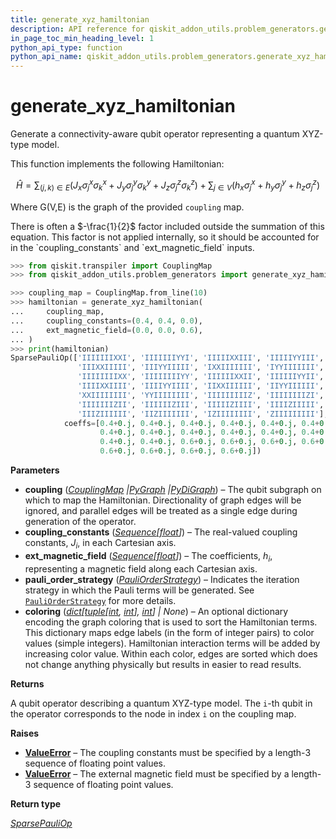 ```yaml
---
title: generate_xyz_hamiltonian
description: API reference for qiskit_addon_utils.problem_generators.generate_xyz_hamiltonian
in_page_toc_min_heading_level: 1
python_api_type: function
python_api_name: qiskit_addon_utils.problem_generators.generate_xyz_hamiltonian
---
```


<span id="generate-xyz-hamiltonian" />

# generate\_xyz\_hamiltonian

<Function id="qiskit_addon_utils.problem_generators.generate_xyz_hamiltonian" isDedicatedPage={true} github="https://github.com/Qiskit/qiskit-addon-utils/tree/main/qiskit_addon_utils/problem_generators/generate_xyz_hamiltonian.py#L56-L189" signature="generate_xyz_hamiltonian(coupling, *, coupling_constants=(1.0, 1.0, 1.0), ext_magnetic_field=(0.0, 0.0, 0.0), pauli_order_strategy=PauliOrderStrategy.ColorThenInteraction, coloring=None)">
  Generate a connectivity-aware qubit operator representing a quantum XYZ-type model.

  This function implements the following Hamiltonian:

$$
\hat{H} = \sum_{(j,k)\in E} (J_{x} \sigma_j^{x} \sigma_{k}^{x} +
J_{y} \sigma_j^{y} \sigma_{k}^{y} + J_{z} \sigma_j^{z} \sigma_{k}^{z}) +
\sum_{j\in V} (h_{x} \sigma_j^{x} + h_{y} \sigma_j^{y} + h_{z} \sigma_j^{z})
$$

  Where G(V,E) is the graph of the provided `coupling` map.

  <Admonition title="Note" type="note">
    There is often a $-\frac{1}{2}$ factor included outside the summation of this equation. This factor is not applied internally, so it should be accounted for in the `coupling_constants` and `ext_magnetic_field` inputs.
  </Admonition>

  ```python
  >>> from qiskit.transpiler import CouplingMap
  >>> from qiskit_addon_utils.problem_generators import generate_xyz_hamiltonian

  >>> coupling_map = CouplingMap.from_line(10)
  >>> hamiltonian = generate_xyz_hamiltonian(
  ...     coupling_map,
  ...     coupling_constants=(0.4, 0.4, 0.0),
  ...     ext_magnetic_field=(0.0, 0.0, 0.6),
  ... )
  >>> print(hamiltonian)
  SparsePauliOp(['IIIIIIIXXI', 'IIIIIIIYYI', 'IIIIIXXIII', 'IIIIIYYIII',
                 'IIIXXIIIII', 'IIIYYIIIII', 'IXXIIIIIII', 'IYYIIIIIII',
                 'IIIIIIIIXX', 'IIIIIIIIYY', 'IIIIIIXXII', 'IIIIIIYYII',
                 'IIIIXXIIII', 'IIIIYYIIII', 'IIXXIIIIII', 'IIYYIIIIII',
                 'XXIIIIIIII', 'YYIIIIIIII', 'IIIIIIIIIZ', 'IIIIIIIIZI',
                 'IIIIIIIZII', 'IIIIIIZIII', 'IIIIIZIIII', 'IIIIZIIIII',
                 'IIIZIIIIII', 'IIZIIIIIII', 'IZIIIIIIII', 'ZIIIIIIIII'],
              coeffs=[0.4+0.j, 0.4+0.j, 0.4+0.j, 0.4+0.j, 0.4+0.j, 0.4+0.j, 0.4+0.j, 0.4+0.j,
                      0.4+0.j, 0.4+0.j, 0.4+0.j, 0.4+0.j, 0.4+0.j, 0.4+0.j, 0.4+0.j, 0.4+0.j,
                      0.4+0.j, 0.4+0.j, 0.6+0.j, 0.6+0.j, 0.6+0.j, 0.6+0.j, 0.6+0.j, 0.6+0.j,
                      0.6+0.j, 0.6+0.j, 0.6+0.j, 0.6+0.j])
  ```

  **Parameters**

  *   **coupling** ([*CouplingMap*](/api/qiskit/qiskit.transpiler.CouplingMap "(in Qiskit v1.2)")  *|*[*PyGraph*](https://www.rustworkx.org/apiref/rustworkx.PyGraph.html#rustworkx.PyGraph "(in rustworkx v0.15)")  *|*[*PyDiGraph*](https://www.rustworkx.org/apiref/rustworkx.PyDiGraph.html#rustworkx.PyDiGraph "(in rustworkx v0.15)")) – The qubit subgraph on which to map the Hamiltonian. Directionality of graph edges will be ignored, and parallel edges will be treated as a single edge during generation of the operator.
  *   **coupling\_constants** ([*Sequence*](https://docs.python.org/3/library/collections.abc.html#collections.abc.Sequence "(in Python v3.13)")*\[*[*float*](https://docs.python.org/3/library/functions.html#float "(in Python v3.13)")*]*) – The real-valued coupling constants, $J_i$, in each Cartesian axis.
  *   **ext\_magnetic\_field** ([*Sequence*](https://docs.python.org/3/library/collections.abc.html#collections.abc.Sequence "(in Python v3.13)")*\[*[*float*](https://docs.python.org/3/library/functions.html#float "(in Python v3.13)")*]*) – The coefficients, $h_i$, representing a magnetic field along each Cartesian axis.
  *   **pauli\_order\_strategy** ([*PauliOrderStrategy*](qiskit_addon_utils.problem_generators.PauliOrderStrategy "qiskit_addon_utils.problem_generators.generate_xyz_hamiltonian.PauliOrderStrategy")) – Indicates the iteration strategy in which the Pauli terms will be generated. See [`PauliOrderStrategy`](qiskit_addon_utils.problem_generators.PauliOrderStrategy "qiskit_addon_utils.problem_generators.PauliOrderStrategy") for more details.
  *   **coloring** ([*dict*](https://docs.python.org/3/library/stdtypes.html#dict "(in Python v3.13)")*\[*[*tuple*](https://docs.python.org/3/library/stdtypes.html#tuple "(in Python v3.13)")*\[*[*int*](https://docs.python.org/3/library/functions.html#int "(in Python v3.13)")*,* [*int*](https://docs.python.org/3/library/functions.html#int "(in Python v3.13)")*],* [*int*](https://docs.python.org/3/library/functions.html#int "(in Python v3.13)")*] | None*) – An optional dictionary encoding the graph coloring that is used to sort the Hamiltonian terms. This dictionary maps edge labels (in the form of integer pairs) to color values (simple integers). Hamiltonian interaction terms will be added by increasing color value. Within each color, edges are sorted which does not change anything physically but results in easier to read results.

  **Returns**

  A qubit operator describing a quantum XYZ-type model. The `i`-th qubit in the operator corresponds to the node in index `i` on the coupling map.

  **Raises**

  *   [**ValueError**](https://docs.python.org/3/library/exceptions.html#ValueError "(in Python v3.13)") – The coupling constants must be specified by a length-3 sequence of floating point values.
  *   [**ValueError**](https://docs.python.org/3/library/exceptions.html#ValueError "(in Python v3.13)") – The external magnetic field must be specified by a length-3 sequence of floating point values.

  **Return type**

  [*SparsePauliOp*](/api/qiskit/qiskit.quantum_info.SparsePauliOp "(in Qiskit v1.2)")
</Function>

